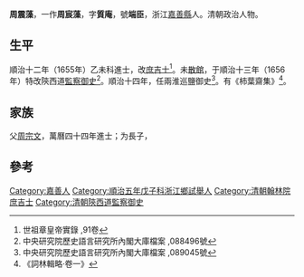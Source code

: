 '''周震藻'''，一作'''周宸藻'''，字'''質庵'''，號'''端臣'''，浙江[[嘉善縣|嘉善縣]]人。清朝政治人物。

== 生平 ==
順治十二年（1655年）乙未科進士，改[[庶吉士|庶吉士]]<ref>世祖章皇帝實錄 ,91卷</ref>。未[[散館|散館]]，于順治十三年（1656年）特改陝西道[[監察御史|監察御史]]<ref>中央研究院歷史語言研究所內閣大庫檔案 ,088496號</ref>。順治十四年，任兩淮巡鹽御史<ref>中央研究院歷史語言研究所內閣大庫檔案 ,089045號</ref>。有《柿葉齋集》<ref>《詞林輯略·卷一》</ref>。

== 家族 ==
父[[周宗文_(明朝)|周宗文]]，萬曆四十四年進士；为長子，

==參考==
{{reflist}}

{{順治十二年乙未科殿試金榜}}

{{Authority control}}

{{DEFAULTSORT:Zhou周}}
[[Category:嘉善人|Category:嘉善人]]
[[Category:順治五年戊子科浙江鄉試舉人|Category:順治五年戊子科浙江鄉試舉人]]
[[Category:清朝翰林院庶吉士|Category:清朝翰林院庶吉士]]
[[Category:清朝陝西道監察御史|Category:清朝陝西道監察御史]]


{{清朝人物小作品}}